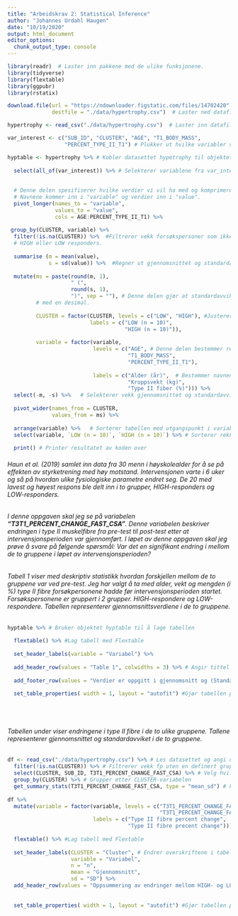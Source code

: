 ```yaml
---
title: "Arbeidskrav 2: Statistical Inference"
author: "Johannes Urdahl Haugen"
date: "10/19/2020"
output: html_document
editor_options: 
  chunk_output_type: console
---
```


```r
library(readr)  # Laster inn pakkene med de ulike funksjonene.
library(tidyverse)
library(flextable)
library(ggpubr)
library(rstatix)
```

```r
download.file(url = "https://ndownloader.figstatic.com/files/14702420", 
              destfile = "./data/hypertrophy.csv")  # Laster ned datafilen.

hypertrophy <- read_csv("./data/hypertrophy.csv")  # Laster inn datafilen og kobler den til objektet hypertrophy.

var_interest <- c("SUB_ID", "CLUSTER", "AGE", "T1_BODY_MASS", 
                  "PERCENT_TYPE_II_T1") # Plukker ut hvilke variabler vi er interesserte i å ha med og lagrer de i var_interest.
```

```r
hyptable <- hypertrophy %>% # Kobler datasettet hypetrophy til objektet hyptable slik at vi kan lage en tabell uten å påvirke hypertrophy datasettet.
  
  select(all_of(var_interest)) %>% # Selekterer variablene fra var_interest.
  
  
  # Denne delen spesifiserer hvilke verdier vi vil ha med og komprimerer datasettet.
  # Navnene kommer inn i "variable" og verdier inn i "value".
  pivot_longer(names_to = "variable",
               values_to = "value",
               cols = AGE:PERCENT_TYPE_II_T1) %>%
  
 group_by(CLUSTER, variable) %>%
  filter(!is.na(CLUSTER)) %>%  #Filtrerer vekk forsøkspersoner som ikke ble regnet som 
  # HIGH eller LOW responders.
  
  summarise (m = mean(value),
             s = sd(value)) %>%  #Regner ut gjennomsnittet og standardavviket.
  
  mutate(ms = paste(round(m, 1), 
                    " (",
                    round(s, 1),
                    ")", sep = ""), # Denne delen gjør at standardavviket havner i en parantes
         # med en desimal.
         
         CLUSTER = factor(CLUSTER, levels = c("LOW", "HIGH"), #Justerer navnene på variablene
                          labels = c("LOW (n = 10)",
                                     "HIGH (n = 10)")),
         
         variable = factor(variable,
                           levels = c("AGE", # Denne delen bestemmer rekkefølgen i tabellen
                                      "T1_BODY_MASS", 
                                      "PERCENT_TYPE_II_T1"),
                           
                           labels = c("Alder (år)",  # Bestemmer navnene på variablene
                                      "Kroppsvekt (kg)",
                                      "Type II fiber (%)"))) %>%
  select(-m, -s) %>%   # Selekterer vekk gjennomsnittet og standardavviket
  
  pivot_wider(names_from = CLUSTER,
              values_from = ms) %>% 
  
  arrange(variable) %>%   # Sorterer tabellen med utgangspunkt i variablene
  select(variable, `LOW (n = 10)`, `HIGH (n = 10)`) %>% # Sorterer rekkefølgen på high og low
  
  print() # Printer resultatet av koden over

```

###### Haun et al. (2019) samlet inn data fra 30 menn i høyskolealder for å se på effekten av styrketrening med høy motstand. Intervensjonen varte i 6 uker og så på hvordan ulike fysiologiske parametre endret seg. De 20 med lavest og høyest respons ble delt inn i to grupper, HIGH-responders og LOW-responders. 

###### I denne oppgaven skal jeg se på variabelen **"T3T1_PERCENT_CHANGE_FAST_CSA"**. Denne variabelen beskriver endringen i type II muskelfibre fra pre-test til post-test etter at intervensjonsperioden var gjennomført. I løpet av denne oppgaven skal jeg prøve å svare på følgende spørsmål: Var det en signifikant endring i mellom de to gruppene i løpet av intervensjonsperioden? 

###### Tabell 1 viser med deskriptiv statistikk hvordan forskjellen mellom de to gruppene var ved pre-test. Jeg har valgt å ta med alder, vekt og mengden (i %) type II fibre forsøkpersonene hadde før intervensjonsperioden startet. Forsøkspersonene er gruppert i 2 grupper. HIGH-respondere og LOW-respondere. Tabellen representerer gjennomsnittsverdiene i de to gruppene.

```r
hyptable %>% # Bruker objektet hyptable til å lage tabellen
  
  flextable() %>% #Lag tabell med Flextable
  
  set_header_labels(variable = "Variabel") %>% 
  
  add_header_row(values = "Table 1", colwidths = 3) %>% # Angir tittel på tabellen
  
  add_footer_row(values = "Verdier er oppgitt i gjennomsnitt og (Standardavvik)", colwidths = 3) %>%  #Angir en fotnote med beskrivelse av tabellen.
  
  set_table_properties( width = 1, layout = "autofit") #Gjør tabellen penere

```
<br>
<br>

###### Tabellen under viser endringene i type II fibre i de to ulike gruppene. Tallene representerer gjennomsnittet og standardavviket i de to gruppene.
```r

df <- read_csv("./data/hypertrophy.csv") %>% # Les datasettet og angi det i objektet df
  filter(!is.na(CLUSTER)) %>% # Filtrerer vekk fp uten en definert gruppe
  select(CLUSTER, SUB_ID, T3T1_PERCENT_CHANGE_FAST_CSA) %>% # Velg hvilke variabler vi vil ha med.
  group_by(CLUSTER) %>% # Grupper etter CLUSTER-variabelen
  get_summary_stats(T3T1_PERCENT_CHANGE_FAST_CSA, type = "mean_sd") # Få en oppsummering av tallene.
  
df %>%
  mutate(variable = factor(variable, levels = c("T3T1_PERCENT_CHANGE_FAST_CSA", 
                                                "T3T1_PERCENT_CHANGE_FAST_CSA"),
                           labels = c("Type II fibre percent change",
                                      "Type II fibre precent change"))) %>% # Endrer variabelteksten.
  
  flextable() %>% #Lag tabell med Flextable
  
  set_header_labels(CLUSTER = "Cluster", # Endrer overskriftene i tabellen.
                    variable = "Variabel", 
                    n = "n",
                    mean = "Gjennomsnitt",
                    sd = "SD") %>%
  add_header_row(values = "Oppsummering av endringer mellom HIGH- og LOW-respondere", colwidths = 5) %>% #Angir tittel på tabellen
  
  
  set_table_properties( width = 1, layout = "autofit") #Gjør tabellen penere


```
<br>
<br>


